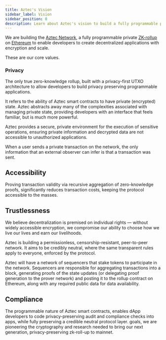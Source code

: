 ```yaml
---
title: Aztec's Vision
sidebar_label: Vision
sidebar_position: 0
description: Learn about Aztec's vision to build a fully programmable private ZK-rollup on Ethereum, focusing on privacy, accessibility, and trustlessness.
---
```



We are building the [Aztec Network](https://aztec.network/), a fully programmable private [ZK-rollup](https://ethereum.org/en/developers/docs/scaling/zk-rollups/) on [Ethereum](https://ethereum.org/) to enable developers to create decentralized applications with encryption and scale.

These are our core values.

### Privacy

The only true zero-knowledge rollup, built with a privacy-first UTXO architecture to allow developers to build privacy preserving programmable applications.

It refers to the ability of Aztec smart contracts to have private (encrypted) state. Aztec abstracts away many of the complexities associated with managing private state, providing developers with an interface that feels familiar, but is much more powerful.

Aztec provides a secure, private environment for the execution of sensitive operations, ensuring private information and decrypted data are not accessible to unauthorized applications.

When a user sends a private transaction on the network, the only information that an external observer can infer is that a transaction was sent.

## Accessibility

Proving transaction validity via recursive aggregation of zero-knowledge proofs, significantly reduces transaction costs, keeping the protocol accessible to the masses.

## Trustlessness

We believe decentralization is premised on individual rights — without widely accessible encryption, we compromise our ability to choose how we live our lives and earn our livelihoods.

Aztec is building a permissionless, censorship-resistant, peer-to-peer network. It aims to be credibly neutral, where the same transparent rules apply to everyone, enforced by the protocol.

Aztec will have a network of sequencers that stake tokens to participate in the network. Sequencers are responsible for aggregating transactions into a block, generating proofs of the state updates (or delegating proof generation to the prover network) and posting it to the rollup contract on Ethereum, along with any required public data for data availability.

## Compliance

The programmable nature of Aztec smart contracts, enables dApp developers to code privacy-preserving audit and compliance checks into apps, while fully preserving a credible neutral protocol layer.
goals, we are pioneering the cryptography and research needed to bring our next generation, privacy-preserving zk-roll-up to mainnet.

<Disclaimer />
